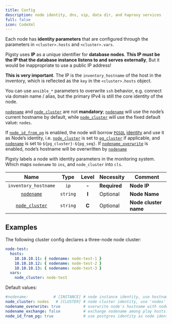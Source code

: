 ```yaml
---
title: Config
description: node identity, dns, vip, data dir, and haproxy services
full: false
icon: CodeXml
---
```


Each node has **identity parameters** that are configured through the parameters in `<cluster>.hosts` and `<cluster>.vars`.

Pigsty uses **IP** as a unique identifier for **database nodes**. **This IP must be the IP that the database instance listens to and serves externally**, But it would be inappropriate to use a public IP address!

**This is very important**. The IP is the `inventory_hostname` of the host in the inventory, which is reflected as the `key` in the `<cluster>.hosts` object.

You can use `ansible_*` parameters to overwrite `ssh` behavior, e.g. connect via domain name / alias, but the primary IPv4 is still the core identity of the node.

[`nodename`](/docs/node/param/#nodename) and [`node_cluster`](/docs/node/param/#node_cluster) are not **mandatory**; [`nodename`](/docs/node/param/#nodename) will use the node’s current hostname by default, while [`node_cluster`](/docs/node/param/#node_cluster) will use the fixed default value: `nodes`.

If [`node_id_from_pg`](/docs/node/param/#node_id_from_pg) is enabled, the node will borrow [`PGSQL`](/docs/pgsql/) [identity](/docs/pgsql/param#pg_id) and use it as Node’s identity, i.e. [`node_cluster`](/docs/node/param/#node_cluster) is set to [`pg_cluster`](/docs/pgsql/param#pg_cluster) if applicable, and [`nodename`](/docs/node/param/#nodename) is set to `${pg_cluster}-${pg_seq}`. If [`nodename_overwrite`](/docs/node/param/#nodename_overwrite) is enabled, node’s hostname will be overwritten by [`nodename`](/docs/node/param/#nodename)

Pigsty labels a node with identity parameters in the monitoring system. Which maps `nodename` to `ins`, and `node_cluster` into `cls`.

|                    Name                    |   Type   | Level | Necessity    | Comment               |
|:------------------------------------------:|:--------:|:-----:|--------------|-----------------------|
|            `inventory_hostname`            |   `ip`   | **-** | **Required** | **Node IP**           |
|  [`nodename`](/docs/node/param#nodename)   | `string` | **I** | Optional     | **Node Name**         |
| [`node_cluster`](/docs/node/#node_cluster) | `string` | **C** | Optional     | **Node cluster name** |


## Examples

The following cluster config declares a three-node node cluster:

```yaml
node-test:
  hosts:
    10.10.10.11: { nodename: node-test-1 }
    10.10.10.12: { nodename: node-test-2 }
    10.10.10.13: { nodename: node-test-3 }
  vars:
    node_cluster: node-test
```

Default values:

```yaml
#nodename:           # [INSTANCE] # node instance identity, use hostname if missing, optional
node_cluster: nodes   # [CLUSTER] # node cluster identity, use 'nodes' if missing, optional
nodename_overwrite: true          # overwrite node's hostname with nodename?
nodename_exchange: false          # exchange nodename among play hosts?
node_id_from_pg: true             # use postgres identity as node identity if applicable?
```